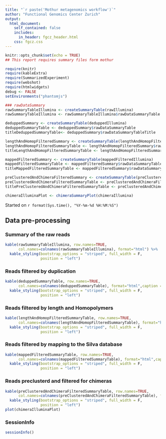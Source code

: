 ```yaml
---
title: "`r paste('Mothur metagenomics workflow')`"
author: "Functional Genomics Center Zurich"
output: 
  html_document:
    self_contained: false
    includes:
      in_header: fgcz_header.html
    css: fgcz.css
---
```


```r
knitr::opts_chunk$set(echo = TRUE)
## This report requires summary files form mothur

require(knitr)
require(kableExtra)
require(SummarizedExperiment)
require(webshot)
require(htmlwidgets)
debug <- FALSE
setEnvironments("phantomjs")
```

```r
### rawDataSummary
rawSummaryTableIllumina <- createSummaryTable(rawIllumina)
rawSummaryTableIllumina <- rawSummaryTableIllumina$rawDataSummaryTable

deduppedSummary <- createSummaryTable(deduppedIllumina)
deduppedSummaryTable <- deduppedSummary$rawDataSummaryTable
titleDeduppedSummaryTable<- deduppedSummary$rawDataSummaryTableTitle

lengthAndHomopFilteredSummary <- createSummaryTable(lengthAndHomopFilteredIllumina)
lengthAndHomopFilteredSummaryTable <- lengthAndHomopFilteredSummary$rawDataSummaryTable
titleLengthAndHomopFilteredSummaryTable <- lengthAndHomopFilteredSummary$rawDataSummaryTableTitle

mappedFilteredSummary <- createSummaryTable(mappedFilteredIllumina)
mappedFilteredSummaryTable <- mappedFilteredSummary$rawDataSummaryTable
titleMappedFilteredSummaryTable <- mappedFilteredSummary$rawDataSummaryTableTitle

preClusteredAndChimeraFilteredSummary <- createSummaryTable(preClusteredAndChimeraFilteredIllumina)
preClusteredAndChimeraFilteredSummaryTable <- preClusteredAndChimeraFilteredSummary$rawDataSummaryTable
titlePreClusteredAndChimeraFilteredSummaryTable <- preClusteredAndChimeraFilteredSummary$rawDataSummaryTableTitle

chimeraIlluminaPlot <- chimeraSummaryPlot(chimeraIllumina)
```

Started on `r format(Sys.time(), "%Y-%m-%d %H:%M:%S")`

## Data pre-processing {.tabset}

### Summary of the raw reads
```r
kable(rawSummaryTableIllumina, row.names=TRUE, 
      col.names=colnames(rawSummaryTableIllumina), format="html") %>%
  kable_styling(bootstrap_options = "striped", full_width = F,
                position = "left")
```

### Reads filtered by duplication
```r
kable(deduppedSummaryTable, row.names=TRUE, 
      col.names=colnames(deduppedSummaryTable), format="html",caption =titleDeduppedSummaryTable) %>%
  kable_styling(bootstrap_options = "striped", full_width = F,
                position = "left")
```

### Reads filtered by length  and Homopolymers
```r
kable(lengthAndHomopFilteredSummaryTable, row.names=TRUE, 
      col.names=colnames(lengthAndHomopFilteredSummaryTable), format="html",caption =titleLengthAndHomopFilteredSummaryTable) %>%
  kable_styling(bootstrap_options = "striped", full_width = F,
                position = "left")
```

### Reads filtered by mapping to the Silva database
```r
kable(mappedFilteredSummaryTable, row.names=TRUE, 
      col.names=colnames(mappedFilteredSummaryTable), format="html",caption =titleMappedFilteredSummaryTable) %>%
  kable_styling(bootstrap_options = "striped", full_width = F,
                position = "left")
```

### Reads preclusterd and filtered for chimeras
```r
kable(preClusteredAndChimeraFilteredSummaryTable, row.names=TRUE, 
      col.names=colnames(preClusteredAndChimeraFilteredSummaryTable), format="html", caption = titlePreClusteredAndChimeraFilteredSummaryTable) %>%
  kable_styling(bootstrap_options = "striped", full_width = F,
                position = "left")
plot(chimeraIlluminaPlot)
```


### SessionInfo
```r
sessionInfo()
```
